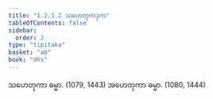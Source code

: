 ```yaml
---
title: "1.2.1.2 သဟေတုကဒုက"
tableOfContents: false
sidebar:
  order: 2
type: "tipitaka"
basket: "ab"
book: "dhs"
---
```



<DynamicBreadcrumb />

<Division number="24" book="dhs">

<Paragraph number="71" book="dhs">
သဟေတုကာ ဓမ္မာ. (<Emphasis>1079, 1443</Emphasis>)
</Paragraph>

<Paragraph number="72" book="dhs">
အဟေတုကာ ဓမ္မာ. (<Emphasis>1080, 1444</Emphasis>)
</Paragraph>
</Division>